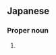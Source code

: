 ==Japanese==
{{ja-kanjitab|こう|だい}}

===Proper noun===
{{ja-pos|こうだい|proper}}

# {{given name|male|lang=ja|sort=こうだい}}
